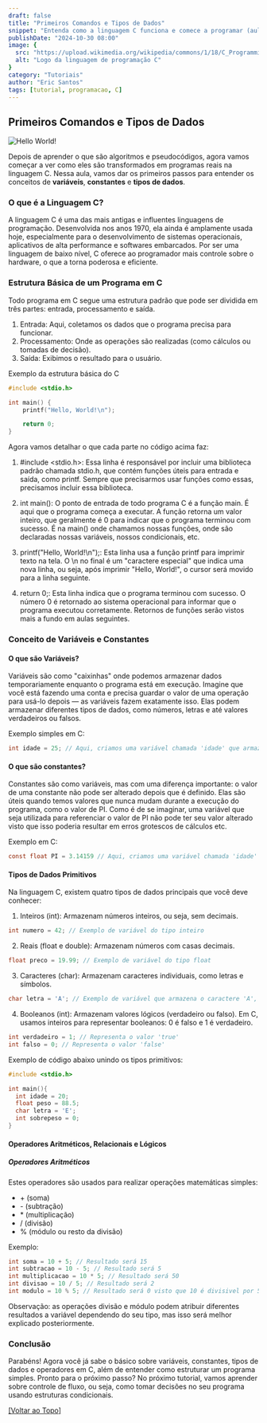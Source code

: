 ---
draft: false
title: "Primeiros Comandos e Tipos de Dados"
snippet: "Entenda como a linguagem C funciona e comece a programar (aula 02)"
publishDate: "2024-10-30 08:00"
image: {
  src: "https://upload.wikimedia.org/wikipedia/commons/1/18/C_Programming_Language.svg",
  alt: "Logo da linguagem de programação C"
}
category: "Tutoriais"
author: "Eric Santos"
tags: [tutorial, programacao, C]
---

## <a name=""></a>Primeiros Comandos e Tipos de Dados
![Hello World!](https://i0.wp.com/www.agilenative.com/wp-content/uploads/2017/01/001-Agile-Hello-World.png?resize=1024%2C634&ssl=1)

Depois de aprender o que são algoritmos e pseudocódigos, agora vamos começar a ver como eles são transformados em programas reais na linguagem C. Nessa aula, vamos dar os primeiros passos para entender os conceitos de **variáveis**, **constantes** e **tipos de dados**.

### O que é a Linguagem C?

A linguagem C é uma das mais antigas e influentes linguagens de programação. Desenvolvida nos anos 1970, ela ainda é amplamente usada hoje, especialmente para o desenvolvimento de sistemas operacionais, aplicativos de alta performance e softwares embarcados. Por ser uma linguagem de baixo nível, C oferece ao programador mais controle sobre o hardware, o que a torna poderosa e eficiente.

### Estrutura Básica de um Programa em C

Todo programa em C segue uma estrutura padrão que pode ser dividida em três partes: entrada, processamento e saída.

1. Entrada: Aqui, coletamos os dados que o programa precisa para funcionar.
2. Processamento: Onde as operações são realizadas (como cálculos ou tomadas de decisão).
3. Saída: Exibimos o resultado para o usuário.

Exemplo da estrutura básica do C

```c
#include <stdio.h>

int main() {
    printf("Hello, World!\n");

    return 0;
}
```

Agora vamos detalhar o que cada parte no código acima faz:

1. #include <stdio.h>: Essa linha é responsável por incluir uma biblioteca padrão chamada stdio.h, que contém funções úteis para entrada e saída, como printf. Sempre que precisarmos usar funções como essas, precisamos incluir essa biblioteca.

2. int main(): O ponto de entrada de todo programa C é a função main. É aqui que o programa começa a executar. A função retorna um valor inteiro, que geralmente é 0 para indicar que o programa terminou com sucesso. É na main() onde chamamos nossas funções, onde são declaradas nossas variáveis, nossos condicionais, etc.

3. printf("Hello, World!\n");: Esta linha usa a função printf para imprimir texto na tela. O \n no final é um "caractere especial" que indica uma nova linha, ou seja, após imprimir "Hello, World!", o cursor será movido para a linha seguinte.

4. return 0;: Esta linha indica que o programa terminou com sucesso. O número 0 é retornado ao sistema operacional para informar que o programa executou corretamente. Retornos de funções serão vistos mais a fundo em aulas seguintes.


### Conceito de Variáveis e Constantes

#### O que são Variáveis?

Variáveis são como "caixinhas" onde podemos armazenar dados temporariamente enquanto o programa está em execução. Imagine que você está fazendo uma conta e precisa guardar o valor de uma operação para usá-lo depois — as variáveis fazem exatamente isso. Elas podem armazenar diferentes tipos de dados, como números, letras e até valores verdadeiros ou falsos.

Exemplo simples em C:

```c
int idade = 25; // Aqui, criamos uma variável chamada 'idade' que armazena o valor 25
```

#### O que são constantes?

Constantes são como variáveis, mas com uma diferença importante: o valor de uma constante não pode ser alterado depois que é definido. Elas são úteis quando temos valores que nunca mudam durante a execução do programa, como o valor de PI. Como é de se imaginar, uma variável que seja utilizada para referenciar o valor de PI não pode ter seu valor alterado visto que isso poderia resultar em erros grotescos de cálculos etc.

Exemplo em C:
```c
const float PI = 3.14159 // Aqui, criamos uma variável chamada 'idade' que armazena o valor 25, note o termo const antecedendo a declaração
```

#### Tipos de Dados Primitivos

Na linguagem C, existem quatro tipos de dados principais que você deve conhecer:

1. Inteiros (int): Armazenam números inteiros, ou seja, sem decimais.

```c
int numero = 42; // Exemplo de variável do tipo inteiro
```

2. Reais (float e double): Armazenam números com casas decimais.

```c
float preco = 19.99; // Exemplo de variável do tipo float
```

3. Caracteres (char): Armazenam caracteres individuais, como letras e símbolos.

```c
char letra = 'A'; // Exemplo de variável que armazena o caractere 'A', perceba que como a variável é do tipo textual ela possui sua atribuição entre ''
```

4. Booleanos (int): Armazenam valores lógicos (verdadeiro ou falso). Em C, usamos inteiros para representar booleanos: 0 é falso e 1 é verdadeiro.

```c
int verdadeiro = 1; // Representa o valor 'true'
int falso = 0; // Representa o valor 'false'
```

Exemplo de código abaixo unindo os tipos primitivos:

```c
#include <stdio.h>

int main(){
  int idade = 20;
  float peso = 88.5;
  char letra = 'E';
  int sobrepeso = 0;
}

```

#### Operadores Aritméticos, Relacionais e Lógicos

##### Operadores Aritméticos

Estes operadores são usados para realizar operações matemáticas simples:

- \+ (soma)
- \- (subtração)
- \* (multiplicação)
- / (divisão)
- % (módulo ou resto da divisão)

Exemplo:

```c
int soma = 10 + 5; // Resultado será 15
int subtracao = 10 - 5; // Resultado será 5
int multiplicacao = 10 * 5; // Resultado será 50
int divisao = 10 / 5; // Resultado será 2
int modulo = 10 % 5; // Resultado será 0 visto que 10 é divisivel por 5 e possui resto 0
```

Observação: as operações divisão e módulo podem atribuir diferentes resultados a variável dependendo do seu tipo, mas isso será melhor explicado posteriormente.

### Conclusão

Parabéns! Agora você já sabe o básico sobre variáveis, constantes, tipos de dados e operadores em C, além de entender como estruturar um programa simples. Pronto para o próximo passo? No próximo tutorial, vamos aprender sobre controle de fluxo, ou seja, como tomar decisões no seu programa usando estruturas condicionais.

[[Voltar ao Topo]](#top)